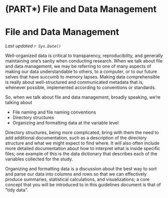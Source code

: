 # (PART\*) File and Data Management {-}

# File and Data Management

*Last updated `r Sys.Date()`*

Well-organized data is critical to transparency, reproducibility, and generally maintaining one's sanity when conducting research. When we talk about file and data management, we may be referring to one of many aspects of making our data understandable to others, to a computer, or to our future selves that have succumb to memory lapses. Making data comprehensible is really about well-structured and communicated metadata that is, whenever possible, implemented according to conventions or standards.

So, when we talk about file and data management, broadly speaking, we're talking about

* File naming and file naming conventions
* Directory structures
* Organizing and formatting data at the variable level

Directory structures, being more complicated, bring with them the need to add additional documentation, such as a description of the directory structure and what we might expect to find where. It will also often include more detailed documentation about how to interpret what is inside specific files; one example of this is the data dictionary that describes each of the variables collected for the study.

Organizing and formatting data is a discussion about the best way to sort and parse our data into columns and rows so that we can effectively produce summaries, statistical calculations, and visualizations; a core concept that you will be introduced to in this guidelines document is that of \"tidy data\".